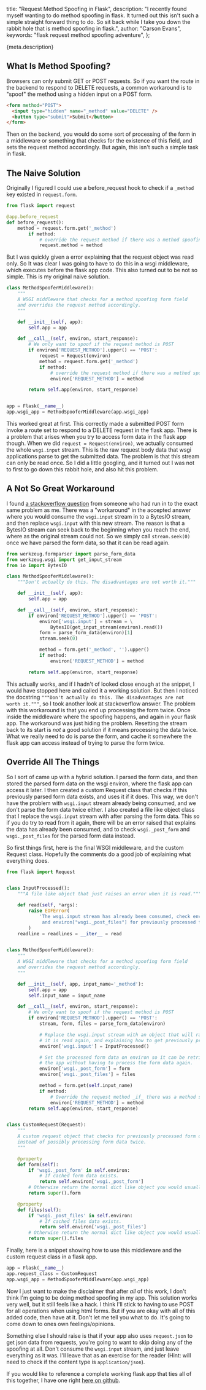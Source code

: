   title: "Request Method Spoofing in Flask",
  description:
    "I recently found myself wanting to do method spoofing in flask. It turned out this isn't such a simple straight forward thing to do. So sit back while I take you down the rabbit hole that is method spoofing in flask.",
  author: "Carson Evans",
  keywords: "flask request method spoofing adventure",
};

{meta.description}

## What Is Method Spoofing?

Browsers can only submit GET or POST requests. So if you want the route in the backend to respond to DELETE requests, a common workaround is to "spoof" the method using a hidden input on a POST form.

```html
<form method="POST">
  <input type="hidden" name="_method" value="DELETE" />
  <button type="submit">Submit</button>
</form>
```

Then on the backend, you would do some sort of processing of the form in a middleware or something that checks for the existence of this field, and sets the request method accordingly. But again, this isn't such a simple task in flask.

## The Naive Solution

Originally I figured I could use a before_request hook to check if a `_method` key existed in `request.form`.

```python
from flask import request

@app.before_request
def before_request():
    method = request.form.get('_method')
        if method:
            # override the request method if there was a method spoofing form field.
            request.method = method
```

But I was quickly given a error explaining that the request object was read only. So It was clear I was going to have to do this in a wsgi middleware, which executes before the flask app code. This also turned out to be not so simple. This is my original naive solution.

```python
class MethodSpooferMiddleware():
  	"""
    A WSGI middleware that checks for a method spoofing form field
    and overrides the request method accordingly.
    """

    def __init__(self, app):
        self.app = app

    def __call__(self, environ, start_response):
      	# We only want to spoof if the request method is POST
        if environ['REQUEST_METHOD'].upper() == 'POST':
            request = Request(environ)
            method = request.form.get('_method')
            if method:
              	# override the request method if there was a method spoofing form field.
                environ['REQUEST_METHOD'] = method

        return self.app(environ, start_response)


app = Flask(__name__)
app.wsgi_app = MethodSpooferMiddleware(app.wsgi_app)
```

This worked great at first. This correctly made a submitted POST form invoke a route set to respond to a DELETE request in the flask app. There is a problem that arises when you try to access form data in the flask app though. When we did `request = Request(environ)`, we actually consumed the whole `wsgi.input` stream. This is the raw request body data that wsgi applications parse to get the submitted data. The problem is that this stream can only be read once. So I did a little googling, and it turned out I was not to first to go down this rabbit hole, and also hit this problem.

## A Not So Great Workaround

I found [a stackoverflow question](https://stackoverflow.com/a/17828333) from someone who had run in to the exact same problem as me. There was a "workaround" in the accepted answer where you would consume the `wsgi.input` stream in to a BytesIO stream, and then replace `wsgi.input` with this new stream. The reason is that a BytesIO stream can seek back to the beginning when you reach the end, where as the original stream could not. So we simply call `stream.seek(0)` once we have parsed the form data, so that it can be read again.

```python
from werkzeug.formparser import parse_form_data
from werkzeug.wsgi import get_input_stream
from io import BytesIO

class MethodSpooferMiddleware():
    """Don't actually do this. The disadvantages are not worth it."""

    def __init__(self, app):
        self.app = app

    def __call__(self, environ, start_response):
        if environ['REQUEST_METHOD'].upper() == 'POST':
            environ['wsgi.input'] = stream = \
                BytesIO(get_input_stream(environ).read())
            form = parse_form_data(environ)[1]
            stream.seek(0)

            method = form.get('_method', '').upper()
            if method:
                environ['REQUEST_METHOD'] = method

        return self.app(environ, start_response)
```

This actually works, and if I hadn't of looked close enough at the snippet, I would have stopped here and called it a working solution. But then I noticed the docstring `"""Don't actually do this. The disadvantages are not worth it."""`, so I took another look at stackoverflow answer. The problem with this workaround is that you end up processing the form twice. Once inside the middleware where the spoofing happens, and again in your flask app. The workaround was just hiding the problem. Resetting the stream back to its start is _not_ a good solution if it means processing the data twice. What we really need to do is parse the form, and cache it somewhere the flask app can access instead of trying to parse the form twice.

## Override All The Things

So I sort of came up with a hybrid solution. I parsed the form data, and then stored the parsed form data on the wsgi environ, where the flask app can access it later. I then created a custom Request class that checks if this previously parsed form data exists, and uses it if it does. This way, we don't have the problem with `wsgi.input` stream already being consumed, and we don't parse the form data twice either. I also created a file like object class that I replace the `wsgi.input` stream with after parsing the form data. This so if you do try to read from it again, there will be an error raised that explains the data has already been consumed, and to check `wsgi._post_form` and `wsgi._post_files` for the parsed form data instead.

So first things first, here is the final WSGI middleware, and the custom Request class. Hopefully the comments do a good job of explaining what everything does.

```python
from flask import Request


class InputProcessed():
    """A file like object that just raises an error when it is read."""

    def read(self, *args):
        raise EOFError(
            'The wsgi.input stream has already been consumed, check environ["wsgi._post_form"] \
             and environ["wsgi._post_files"] for previously processed form data.'
        )
    readline = readlines = __iter__ = read


class MethodSpooferMiddleware():
    """
    A WSGI middleware that checks for a method spoofing form field
    and overrides the request method accordingly.
    """

    def __init__(self, app, input_name='_method'):
        self.app = app
        self.input_name = input_name

    def __call__(self, environ, start_response):
        # We only want to spoof if the request method is POST
        if environ['REQUEST_METHOD'].upper() == 'POST':
            stream, form, files = parse_form_data(environ)

            # Replace the wsgi.input stream with an object that will raise an error if
            # it is read again, and explaining how to get previously processed form data.
            environ['wsgi.input'] = InputProcessed()

            # Set the processed form data on environ so it can be retrieved again inside
            # the app without having to process the form data again.
            environ['wsgi._post_form'] = form
            environ['wsgi._post_files'] = files

            method = form.get(self.input_name)
            if method:
                # Override the request method _if_ there was a method spoofing field.
                environ['REQUEST_METHOD'] = method
        return self.app(environ, start_response)


class CustomRequest(Request):
    """
    A custom request object that checks for previously processed form data
    instead of possibly processing form data twice.
    """

    @property
    def form(self):
        if 'wsgi._post_form' in self.environ:
            # If cached form data exists.
            return self.environ['wsgi._post_form']
        # Otherwise return the normal dict like object you would usually use.
        return super().form

    @property
    def files(self):
        if 'wsgi._post_files' in self.environ:
            # If cached files data exists.
            return self.environ['wsgi._post_files']
        # Otherwise return the normal dict like object you would usually use.
        return super().files
```

Finally, here is a snippet showing how to use this middleware and the custom request class in a flask app.

```python
app = Flask(__name__)
app.request_class = CustomRequest
app.wsgi_app = MethodSpooferMiddleware(app.wsgi_app)
```

Now I just want to make the disclaimer that after _all_ of this work, I don't think I'm going to be doing method spoofing in my app. This solution works very well, but it still feels like a hack. I think I'll stick to having to use POST for all operations when using html forms. But if you are okay with all of this added code, then have at it. Don't let me tell you what to do. It's going to come down to ones own feelings/opinions.

Something else I should raise is that if your app also uses `request.json` to get json data from requests, you're going to want to skip doing any of the spoofing at all. Don't consume the `wsgi.input` stream, and just leave everything as it was. I'll leave that as an exercise for the reader (Hint: will need to check if the content type is `application/json`).

If you would like to reference a complete working flask app that ties all of this together, I have one right [here on github](https://github.com/carc1n0gen/tutorial-apps/tree/master/flask-method-spoofing).
